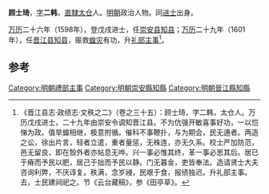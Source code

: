'''顾士琦'''，[[表字|字]]'''二韩'''，[[南直隶|直隸]][[太仓|太仓]]人。[[明朝|明朝]]政治人物。同[[进士|进士]]出身。

[[万历|万历]]二十六年（1598年），登戊戌进士，任[[崇安县|崇安县]][[知县|知县]]；[[万历|万历]]二十九年（1601年），任[[晋江县|晋江县]][[知县|知县]]，赈救[[蝗灾|蝗灾]]有功，升[[礼部|礼部]][[主事|主事]]<ref>《晋江县志·政绩志·文秩之二》（卷之三十五）：顾士琦，字二韩，太仓人。万历戊戌进士，二十九年由崇安令调知晋江县。不为伉强开敏喜事好功，一以恺悌为政。值旱蝗相继，极意拊循。催科不事鞭扑，与为期会，民无逋者。两造之讼，徐出片言，轻者立遣，重者量惩，无株连，亦无久系。校士严加防范，邑无留良，即在彀外者亦帖息无哗。兴一事必惟其终，革一事必思其后。居已于瘠而予民以肥，居己于拙而予民以静。门无暮金，吏皆奉法。造请贤士大夫咨询利弊，不厌谆复。秩满，念岁祲，民艰于食，报绩独迟。升礼部主事。去，士民建祠祀之。节《云台藏稿》，参《田亭草》。</ref>。

==参考==
{{reflist}}

{{start box}}
{{s-off}}
{{s-before|[[徐兆鼎|徐兆鼎]]<br>清远举人}}
{{s-title|明朝晋江县知县|1601年-1605年}}
{{s-after|[[王继贤|王继贤]]<br>}}
{{end box}}

{{明朝人物小作品}}
{{萬曆二十六年戊戌科殿試金榜}}
{{DEFAULTSORT:Gu顾}}
[[Category:明朝禮部主事|Category:明朝禮部主事]]
[[Category:明朝崇安縣知縣|Category:明朝崇安縣知縣]]
[[Category:明朝晉江縣知縣|Category:明朝晉江縣知縣]]
